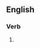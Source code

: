 ==English==

===Verb===
{{head|en|present participle}}

# {{present participle of|beef|lang=en|nocat=1}}